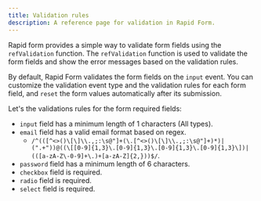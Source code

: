 ```yaml
---
title: Validation rules
description: A reference page for validation in Rapid Form.
---
```


Rapid form provides a simple way to validate form fields using the `refValidation` function. The `refValidation` function is used to validate the form fields and show the error messages based on the validation rules.

By default, Rapid Form validates the form fields on the `input` event. You can customize the validation event type and the validation rules for each form field, and `reset` the form values automatically after its submission.

Let's the validations rules for the form required fields:

- `input` field has a minimum length of 1 characters (All types).
- `email` field has a valid email format based on regex.
  - `/^(([^<>()\[\]\\.,;:\s@"]+(\.[^<>()\[\]\\.,;:\s@"]+)*)|(".+"))@((\[[0-9]{1,3}\.[0-9]{1,3}\.[0-9]{1,3}\.[0-9]{1,3}\])|(([a-zA-Z\-0-9]+\.)+[a-zA-Z]{2,}))$/`.
- `password` field has a minimum length of 6 characters.
- `checkbox` field is required.
- `radio` field is required.
- `select` field is required.
